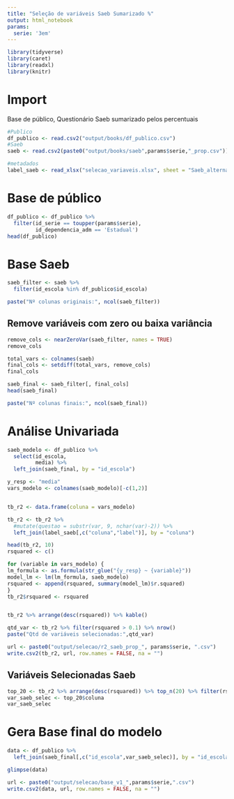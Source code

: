 ---
title: "Seleção de variáveis Saeb Sumarizado %"
output: html_notebook
params:
  serie: '3em'
---

```{r Library, warning=FALSE, message=FALSE}
library(tidyverse)
library(caret)
library(readxl)
library(knitr)
```

# Import
Base de público, Questionário Saeb sumarizado pelos percentuais

```{r Import}
#Publico
df_publico <- read.csv2("output/books/df_publico.csv")
#Saeb
saeb <- read.csv2(paste0("output/books/saeb",params$serie,"_prop.csv"))

#metadados
label_saeb <- read_xlsx("selecao_variaveis.xlsx", sheet = "Saeb_alternativa")

```

# Base de público
```{r Filtra série e escolas estaduais}

df_publico <- df_publico %>% 
  filter(id_serie == toupper(params$serie),
         id_dependencia_adm == 'Estadual')
head(df_publico)
```


# Base Saeb
```{r Filtra Saeb}
saeb_filter <- saeb %>% 
  filter(id_escola %in% df_publico$id_escola)

paste("Nº colunas originais:", ncol(saeb_filter))
```

## Remove variáveis com zero ou baixa variância

```{r Colunas removidas Saeb}
remove_cols <- nearZeroVar(saeb_filter, names = TRUE)
remove_cols 
```
```{r Colunas finais Saeb}
total_vars <- colnames(saeb)
final_cols <- setdiff(total_vars, remove_cols)
final_cols
```


```{r Base final Saeb}
saeb_final <- saeb_filter[, final_cols]
head(saeb_final)

paste("Nº colunas finais:", ncol(saeb_final))
```

# Análise Univariada
```{r Cruza público com Saeb}
saeb_modelo <- df_publico %>% 
  select(id_escola,
         media) %>% 
  left_join(saeb_final, by = "id_escola")
```



```{r Parâmetros da regressão univariada Saeb}
y_resp <- "media"
vars_modelo <- colnames(saeb_modelo)[-c(1,2)]


tb_r2 <- data.frame(coluna = vars_modelo)

tb_r2 <- tb_r2 %>% 
  #mutate(questao = substr(var, 9, nchar(var)-2)) %>% 
  left_join(label_saeb[,c("coluna","label")], by = "coluna")

head(tb_r2, 10)
rsquared <- c()
```
```{r Looping de regressão linear Saeb}
for (variable in vars_modelo) {
lm_formula <- as.formula(str_glue("{y_resp} ~ {variable}"))
model_lm <- lm(lm_formula, saeb_modelo)
rsquared <- append(rsquared, summary(model_lm)$r.squared)
}
tb_r2$rsquared <- rsquared


tb_r2 %>% arrange(desc(rsquared)) %>% kable()
```
```{r}
qtd_var <- tb_r2 %>% filter(rsquared > 0.1) %>% nrow()
paste("Qtd de variáveis selecionadas:",qtd_var)
```

```{r exporta tabela de r2}
url <- paste0("output/selecao/r2_saeb_prop_", params$serie, ".csv")
write.csv2(tb_r2, url, row.names = FALSE, na = "")
```

## Variáveis Selecionadas Saeb
```{r Top 10 e r2 > 5%}
top_20 <- tb_r2 %>% arrange(desc(rsquared)) %>% top_n(20) %>% filter(rsquared >= 0.1) %>% arrange(coluna)
var_saeb_selec <- top_20$coluna
var_saeb_selec
```

# Gera Base final do modelo
```{r Cruza publico com Saeb e Saresp finais}
data <- df_publico %>% 
  left_join(saeb_final[,c("id_escola",var_saeb_selec)], by = "id_escola")

glimpse(data)
```

```{r Exporta}
url <- paste0("output/selecao/base_v1_",params$serie,".csv")
write.csv2(data, url, row.names = FALSE, na = "")

```

